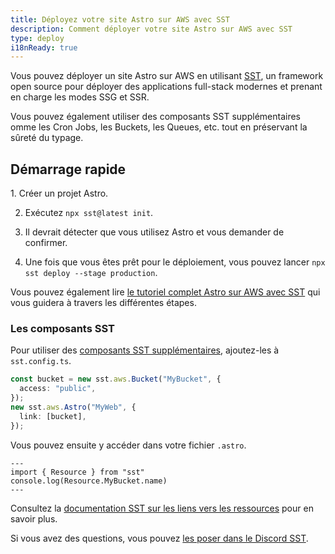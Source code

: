 ```yaml
---
title: Déployez votre site Astro sur AWS avec SST
description: Comment déployer votre site Astro sur AWS avec SST
type: deploy
i18nReady: true
---
```


Vous pouvez déployer un site Astro sur AWS en utilisant [SST](https://sst.dev), un framework open source pour déployer des applications full-stack modernes et prenant en charge les modes SSG et SSR.

Vous pouvez également utiliser des composants SST supplémentaires omme les Cron Jobs, les Buckets, les Queues, etc. tout en préservant la sûreté du typage.

## Démarrage rapide

<Steps>
1. Créer un projet Astro.

2. Exécutez `npx sst@latest init`.

3. Il devrait détecter que vous utilisez Astro et vous demander de confirmer.

4. Une fois que vous êtes prêt pour le déploiement, vous pouvez lancer `npx sst deploy --stage production`.
</Steps>

Vous pouvez également lire [le tutoriel complet Astro sur AWS avec SST](https://sst.dev/docs/start/aws/astro) qui vous guidera à travers les différentes étapes.

### Les composants SST

Pour utiliser des [composants SST supplémentaires](https://sst.dev/docs/), ajoutez-les à `sst.config.ts`.

```ts {2} {4} title="sst.config.ts"
const bucket = new sst.aws.Bucket("MyBucket", {
  access: "public",
});
new sst.aws.Astro("MyWeb", {
  link: [bucket],
});
```

Vous pouvez ensuite y accéder dans votre fichier `.astro`.

```astro
---
import { Resource } from "sst"
console.log(Resource.MyBucket.name)
---
```

Consultez la [documentation SST sur les liens vers les ressources](https://sst.dev/docs/linking) pour en savoir plus.

Si vous avez des questions, vous pouvez [les poser dans le Discord SST](https://discord.gg/sst).
